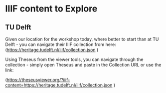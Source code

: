 # IIIF content to Explore

## TU Delft

Given our location for the workshop today, where better to start than at TU Delft - you can navigate their IIIF collection from here: (https://heritage.tudelft.nl/iiif/collection.json )

Using Theseus from the viewer tools, you can navigate through the collection - simply open Theseus and paste in the Collection URL or use the link: 

(https://theseusviewer.org/?iiif-content=https://heritage.tudelft.nl/iiif/collection.json )
